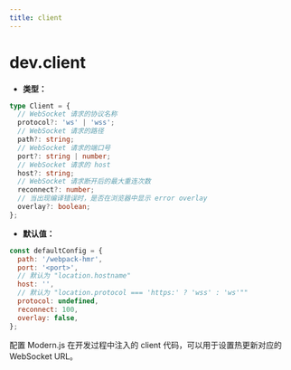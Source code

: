 ```yaml
---
title: client
---
```


# dev.client

- **类型：**

```ts
type Client = {
  // WebSocket 请求的协议名称
  protocol?: 'ws' | 'wss';
  // WebSocket 请求的路径
  path?: string;
  // WebSocket 请求的端口号
  port?: string | number;
  // WebSocket 请求的 host
  host?: string;
  // WebSocket 请求断开后的最大重连次数
  reconnect?: number;
  // 当出现编译错误时，是否在浏览器中显示 error overlay
  overlay?: boolean;
};
```

- **默认值：**

```js
const defaultConfig = {
  path: '/webpack-hmr',
  port: '<port>',
  // 默认为 "location.hostname"
  host: '',
  // 默认为 "location.protocol === 'https:' ? 'wss' : 'ws'""
  protocol: undefined,
  reconnect: 100,
  overlay: false,
};
```

配置 Modern.js 在开发过程中注入的 client 代码，可以用于设置热更新对应的 WebSocket URL。


<RsbuildConfig configName="dev.client" />
